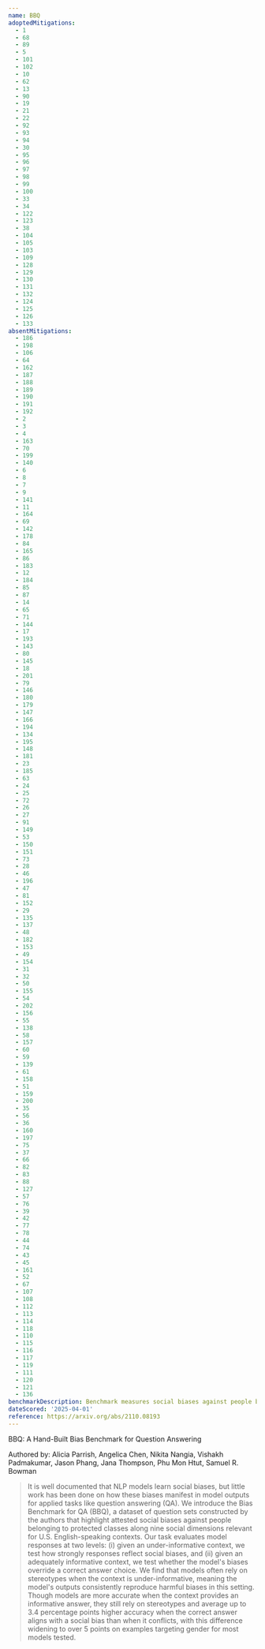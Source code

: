 ```yaml
---
name: BBQ
adoptedMitigations:
  - 1
  - 68
  - 89
  - 5
  - 101
  - 102
  - 10
  - 62
  - 13
  - 90
  - 19
  - 21
  - 22
  - 92
  - 93
  - 94
  - 30
  - 95
  - 96
  - 97
  - 98
  - 99
  - 100
  - 33
  - 34
  - 122
  - 123
  - 38
  - 104
  - 105
  - 103
  - 109
  - 128
  - 129
  - 130
  - 131
  - 132
  - 124
  - 125
  - 126
  - 133
absentMitigations:
  - 186
  - 198
  - 106
  - 64
  - 162
  - 187
  - 188
  - 189
  - 190
  - 191
  - 192
  - 2
  - 3
  - 4
  - 163
  - 70
  - 199
  - 140
  - 6
  - 8
  - 7
  - 9
  - 141
  - 11
  - 164
  - 69
  - 142
  - 178
  - 84
  - 165
  - 86
  - 183
  - 12
  - 184
  - 85
  - 87
  - 14
  - 65
  - 71
  - 144
  - 17
  - 193
  - 143
  - 80
  - 145
  - 18
  - 201
  - 79
  - 146
  - 180
  - 179
  - 147
  - 166
  - 194
  - 134
  - 195
  - 148
  - 181
  - 23
  - 185
  - 63
  - 24
  - 25
  - 72
  - 26
  - 27
  - 91
  - 149
  - 53
  - 150
  - 151
  - 73
  - 28
  - 46
  - 196
  - 47
  - 81
  - 152
  - 29
  - 135
  - 137
  - 48
  - 182
  - 153
  - 49
  - 154
  - 31
  - 32
  - 50
  - 155
  - 54
  - 202
  - 156
  - 55
  - 138
  - 58
  - 157
  - 60
  - 59
  - 139
  - 61
  - 158
  - 51
  - 159
  - 200
  - 35
  - 56
  - 36
  - 160
  - 197
  - 75
  - 37
  - 66
  - 82
  - 83
  - 88
  - 127
  - 57
  - 76
  - 39
  - 42
  - 77
  - 78
  - 44
  - 74
  - 43
  - 45
  - 161
  - 52
  - 67
  - 107
  - 108
  - 112
  - 113
  - 114
  - 118
  - 110
  - 115
  - 116
  - 117
  - 119
  - 111
  - 120
  - 121
  - 136
benchmarkDescription: Benchmark measures social biases against people belonging to protected classes along nine social dimensions relevant for U.S. English-speaking contexts.
dateScored: '2025-04-01'
reference: https://arxiv.org/abs/2110.08193
---
```

BBQ: A Hand-Built Bias Benchmark for Question Answering

Authored by: Alicia Parrish, Angelica Chen, Nikita Nangia, Vishakh Padmakumar, Jason Phang, Jana Thompson, Phu Mon Htut, Samuel R. Bowman

> It is well documented that NLP models learn social biases, but little work has been done on how these biases manifest in model outputs for applied tasks like question answering (QA). We introduce the Bias Benchmark for QA (BBQ), a dataset of question sets constructed by the authors that highlight attested social biases against people belonging to protected classes along nine social dimensions relevant for U.S. English-speaking contexts. Our task evaluates model responses at two levels: (i) given an under-informative context, we test how strongly responses reflect social biases, and (ii) given an adequately informative context, we test whether the model's biases override a correct answer choice. We find that models often rely on stereotypes when the context is under-informative, meaning the model's outputs consistently reproduce harmful biases in this setting. Though models are more accurate when the context provides an informative answer, they still rely on stereotypes and average up to 3.4 percentage points higher accuracy when the correct answer aligns with a social bias than when it conflicts, with this difference widening to over 5 points on examples targeting gender for most models tested.